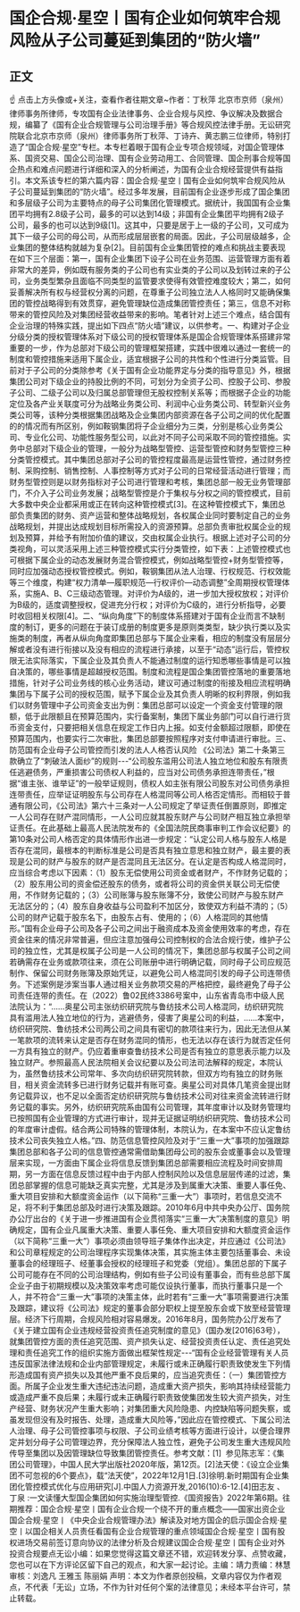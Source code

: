 # 国企合规·星空丨国有企业如何筑牢合规风险从子公司蔓延到集团的“防火墙”
## 正文
☝ 点击上方头像或+关注，查看作者往期文章~作者：丁秋萍 北京市京师（泉州）律师事务所律师，专攻国有企业法律事务、企业合规与风控、争议解决及数据合规，编纂了《国有企业合规管理与公司治理手册》等合规风控法律手册。无讼研究院联合北京市京师（泉州）律师事务所丁秋萍、丁诗卉、黄志鹏三位律师，特别打造了“国企合规·星空”专栏。本专栏着眼于国有企业专项合规领域，对国企管理体系、国资交易、国企公司治理、国有企业劳动用工、合同管理、国企刑事合规等国企热点和难点问题进行详细和深入的分析阐述，为国有企业合规经营提供有益指引。本文系该专栏的第六篇内容：国企合规·星空丨国有企业如何筑牢合规风险从子公司蔓延到集团的“防火墙”。经过多年发展，目前国有企业逐步形成了国企集团和多层级子公司为主要特点的母子公司集团化管理模式。据统计，我国国有企业集团平均拥有2.8级子公司，最多的可以达到14级；非国有企业集团平均拥有2级子公司，最多的也可以达到9级[1]。这其中，只要是居于上一级的子公司，又可成为其下一级子公司的母公司，从而形成层层嵌套的局面。因此，子公司层级越多，企业集团的整体结构就越为复杂[2]。目前国有企业集团管控的难点和挑战主要表现在如下三个层面：第一，国有企业集团下设子公司在业务范围、运营管理方面有着非常大的差异，例如既有服务类的子公司也有实业类的子公司以及划转过来的子公司，业务类型繁杂且面临不同类型的监管要求使得有效管控难度较大；第二，如何妥善解决所有权与经营权分离的问题，在尊重子公司独立法人人格同时又能确保集团的管控战略得到有效贯穿，避免管理缺位造成集团管控责任；第三，信息不对称带来的管控风险及对集团经营收益带来的影响。笔者针对上述三个难点，结合国有企业治理的特殊实践，提出如下四点“防火墙”建议，以供参考。一、构建对子企业分级分类的授权管理体系对下级公司的授权管理体系是国企合规管理体系搭建非常重要的一步，作为总部对下级公司的管理框架搭建，实践中很难以通过一套统一的制度和管控措施来适用下属企业，适宜根据子公司的共性和个性进行分类监管。目前对于子公司的分类除参考《关于国有企业功能界定与分类的指导意见》外，根据集团公司对下级企业的持股比例的不同，可划分为全资子公司、控股子公司、参股子公司、二级子公司以及归属总部管理但无股权控制关系等；而根据子企业的功能定位及各产业关联度可分为战略业务类公司、利润中心业务类公司、转型新兴业务类公司等，该种分类根据集团战略及企业集团内部资源在各子公司之间的优化配置的的情况而有所区别，例如鞍钢集团将子企业细分为三类，分别是核心业务类公司、专业化公司、功能性服务型公司，以此对不同子公司采取不同的管控措施。实务中总部对下级企业的管理，一般分为战略型管控、运营型管控和财务型管控三种分类管控模式。其中集团总部对子公司的管控程度最高是运营性管控，通过财务控制、采购控制、销售控制、人事控制等方式对子公司的日常经营活动进行管理；而财务型管控则是以财务指标对子公司进行管理和考核，集团总部一般无业务管理部门，不介入子公司业务发展；战略型管控是介于集权与分权之间的管控模式，目前大多数中央企业都采用或正在转向这种管控模式[3]。在这种管控模式下，集团总部负责集团的财务、资产运营和整体战略规划，各权属企业同时要制定自己的业务战略规划，并提出达成规划目标所需投入的资源预算。总部负责审批权属企业的规划及预算，并给予有附加价值的建议，交由权属企业执行。根据上述对子公司的分类视角，可以灵活采用上述三种管控模式实行分类管控，如下表：上述管控模式也可根据下属企业的动态发展财务混合管控模式，例如战略型管控+财务型管控等，同时应加强动态授权管控模式。例如，鞍钢集团从法人治理、行权规范、行权效能等三个维度，构建“权力清单—履职规范—行权评价—动态调整”全周期授权管理体系，实施A、B、C三级动态管理。对评价为A级的，进一步加大授权放权；对评价为B级的，适度调整授权，促进充分行权；对评价为C级的，进行分析指导，必要时收回相关权限[4]。二、“纵向角度”下的制度体系搭建对于国有企业而言不缺制度的制订，更多的问题在于装订成册的制度更多是原则类类型，缺少执行类以及实施类的制度，再者从纵向角度即集团总部与下属企业来看，相应的制度没有层层分解或者没有进行衔接以及没有相应的流程进行承接，以至于“动态”运行后，管控权限无法实际落实，下属企业及其负责人不能通过制度的运行知悉哪些事情是可以独自决策的，哪些事情是超越授权范围。制度和流程是国企集团管控落地的重要落地措施，针对子公司业务线的核心业务活动，建议可通过制度的衔接及相应流程明确集团与下属子公司的授权范围，赋予下属企业及其负责人明晰的权利界限，例如我们以财务管理中子公司资金支出为例：集团总部可以设定一个资金支付管理的限额，低于此限额且在预算范围内，实行备案制，集团下属业务部门可以自行进行货币资金支付，只要把相关信息在规定工作日内上报。如支付金额超过限额，即使在预算范围内，也要实行二次审批，集团总部要按照程序对支付申请进行审批。三、防范国有企业母子公司管控而引发的法人人格否认风险 《公司法》第二十条第三款确立了“刺破法人面纱”的规则---“公司股东滥用公司法人独立地位和股东有限责任逃避债务，严重损害公司债权人利益的，应当对公司债务承担连带责任，”根据“谁主张、谁举证”的一般举证规则，债权人如主张有限公司股东对公司债务承担连带责任，应举证证明股东与公司存在人格混同等公司人格否定情形。而相较于普通有限公司，《公司法》第六十三条对一人公司规定了举证责任倒置原则，即推定一人公司存在财产混同情形，一人公司应就其股东财产与公司财产相互独立承担举证责任。在此基础上最高人民法院发布的《全国法院民商事审判工作会议纪要》的第10条对公司人格否定的具体情形作出进一步规定：“认定公司人格与股东人格是否存在混同，最根本的判断标准是公司是否具有独立意思和独立财产，最主要的表现是公司的财产与股东的财产是否混同且无法区分。在认定是否构成人格混同时，应当综合考虑以下因素：（1）股东无偿使用公司资金或者财产，不作财务记载的；（2）股东用公司的资金偿还股东的债务，或者将公司的资金供关联公司无偿使用，不作财务记载的；（3）公司账簿与股东账簿不分，致使公司财产与股东财产无法区分的；（4）股东自身收益与公司盈利不加区分，致使双方利益不清的；（5）公司的财产记载于股东名下，由股东占有、使用的；（6）人格混同的其他情形。”国有企业母子公司及各子公司之间出于融资成本及资金使用效率的考虑，存在资金往来的情况非常普遍，但应注意加强母公司控制权的合法合规行使，维护子公司的独立性，尤其是权属子公司是一人公司的情况下，集团总部与权属子公司之间若确需存在业务或款项往来，须在公司账册中进行明确记载，同时母子公司应规范制作、保留公司财务账簿及原始凭证，以避免公司人格混同引发的母子公司连带债务。下述案例是涉案当事人通过相关业务款项交易的严格把控，最终避免了母子公司责任连带的责任。在（2022）鲁02民终3386号案中，山东省青岛市中级人民法院认为：“……奥星公司主张纺织研究院与鲁纺技术公司人格混同，纺织研究院具有滥用法人独立地位的行为，逃避债务，侵害了奥星公司的利益，……本案中，纺织研究院、鲁纺技术公司两公司之间具有密切的款项往来行为，因此无法但从某一笔款项的流转来认定是否存在财务混同的情形，也无法以存在该行为就否定任何一方具有独立的财产。仍应着重审查鲁纺技术公司是否有独立的意思表示能力以及独立财产。参照最高人民法院相关会议纪要以及公司法司法解释的规定，本院认为，虽然鲁纺技术公司常年、多次向纺织研究院转款，但双方均有独立的财务账目，相关资金流转多已进行财务记载并有账可查。奥星公司对具体几笔资金提出财务记载异议，也不足以全面否定纺织研究院与鲁纺技术公司对往来资金流转进行财务记载的事实。另外，纺织研究院系由国有公司管理，其年度审计以及财务管理均已按照国有企业管理的方式进行审计，现并无证据证明纺织研究院、鲁纺技术公司的年度审计虚假。结合两公司特殊的管理体制，本院认为，在本案中不应认定鲁纺技术公司丧失独立人格。”四、防范信息管控风险及对于“三重一大”事项的加强跟踪集团总部和各子公司的信息管控通常需借助集团母公司的股东会或董事会以及管理层来实现，一方面由下属企业将信息反馈到集团总部需要相应流程及时间安排周期，另一方面在信息反馈过程中由于内部人控制风险以及信息层层传递的过滤，集团总部掌握的信息可能缺乏真实完整，尤其是涉及到属重大决策、重要人事任免、重大项目安排和大额度资金运作（以下简称“三重一大”）事项时，若信息交流不足，将不利于集团总部及时进行决策及跟踪。2010年6月中共中央办公厅、国务院办公厅出台的《关于进一步推进国有企业贯彻落实“三重一大”决策制度的意见》明确规定，国有企业凡属重大决策、重要人事任免、重大项目安排和大额度资金运作（以下简称“三重一大”）事项必须由领导班子集体作出决定，并应通过《公司法》和公司章程规定的公司治理程序实现集体决策，其实施主体主要包括董事会、未设董事会的经理班子、经董事会授权的经理班子和党委（党组）。集团总部的下属子公司可能存在不同的公司治理结构，例如有些子公司设有董事会，而有些总部下属企业子由于初期规模以及决策效率考虑可能仅设执行董事，而执行董事只是一个人，并不符合“三重一大”事项的决策主体，此时若有“三重一大”事项需要进行决策及跟踪，建议将《公司法》规定的董事会部分职权上提至股东会或下放至经营管理层。经济下行周期，合规风险相对容易爆发。2016年8月，国务院办公厅发布了《关于建立国有企业违规经营投资责任追究制度的意见》（国办发[2016]63号），就集团管控方面的责任追究范围、资产损失认定、经营投资责任认定、责任追究处理和责任追究工作的组织实施方面做出框架性规定---“国有企业经营管理有关人员违反国家法律法规和企业内部管理规定，未履行或未正确履行职责致使发生下列情形造成国有资产损失以及其他严重不良后果的，应当追究责任：（一）集团管控方面。所属子企业发生重大违纪违法问题，造成重大资产损失，影响其持续经营能力或造成严重不良后果；未履行或未正确履行职责致使集团发生较大资产损失，对生产经营、财务状况产生重大影响；对集团重大风险隐患、内控缺陷等问题失察，或虽发现但没有及时报告、处理，造成重大风险等，”因此应在管控模式、下属公司法人治理、母子公司管控事项与权限、子公司业绩考核等方面进行设计，以便合理界定并划分母子公司管理边界，充分保障法人独立性，避免子公司发生重大违规风险传导至集团以及因管理缺位导致集团管控责任。参考文献：[1]  参见陈志军：《集团公司管理》，中国人民大学出版社2020年版，第12页。[2]法天使：《设立企业集团不可忽视的6个要点》，载“法天使”，2022年12月1日.[3]徐明.新时期国有企业集团化管控模式优化与应用研究[J].中国人力资源开发,2016(10):6-12.[4]田志友 、丁泉 :一文读懂大型国企集团如何实施治理型管控.《国资报告》2022年第6期。往期推荐：国企合规·星空丨国有企业合规一个绕不开的重点概念——国家出资企业国企合规·星空丨《中央企业合规管理办法》解读及对地方国企的启示国企合规·星空丨以国企相关人员责任看国有企业合规管理的重点领域国企合规·星空丨国有股权进场交易前签订意向协议的法律分析及合规建议国企合规·星空丨国有企业对外投资合规要点无讼小编：如果您觉得这篇文章还不错，欢迎转发分享、点赞收藏，您也可以在下方评论区留下自己的观点，和大家一起讨论。主编：靖力责编：林慧审核：刘逸凡 王雅玉 陈丽娟 声明：本文为作者原创投稿，文章内容仅为作者观点，不代表「无讼」立场，不作为针对任何个案的法律意见；未经本平台许可，禁止转载。